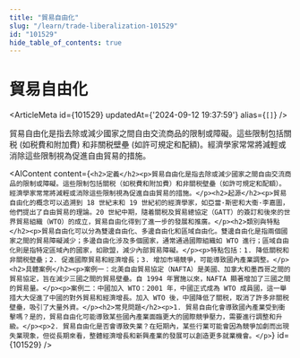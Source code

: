 ```yaml
---
title: "貿易自由化"
slug: "/learn/trade-liberalization-101529"
id: "101529"
hide_table_of_contents: true
---
```



# 貿易自由化

<ArticleMeta id={101529} updatedAt={'2024-09-12 19:37:59'} alias={`[]`} />
<div className='border-solid border-b border-t-0 my-4 border-[var(--ifm-color-gray-300)]' />

貿易自由化是指去除或減少國家之間自由交流商品的限制或障礙。這些限制包括關税 (如税費和附加費) 和非關税壁壘 (如許可規定和配額)。經濟學家常常將減輕或消除這些限制視為促進自由貿易的措施。

<AIContent content={`<h2>定義</h2><p>貿易自由化是指去除或減少國家之間自由交流商品的限制或障礙。這些限制包括關税（如税費和附加費）和非關税壁壘（如許可規定和配額）。經濟學家常常將減輕或消除這些限制視為促進自由貿易的措施。</p><h2>起源</h2><p>貿易自由化的概念可以追溯到 18 世紀末和 19 世紀初的經濟學家，如亞當·斯密和大衞·李嘉圖，他們提出了自由貿易的理論。20 世紀中期，隨着關税及貿易總協定（GATT）的簽訂和後來的世界貿易組織（WTO）的成立，貿易自由化得到了進一步的發展和推廣。</p><h2>類別與特點</h2><p>貿易自由化可以分為雙邊自由化、多邊自由化和區域自由化。雙邊自由化是指兩個國家之間的貿易障礙減少；多邊自由化涉及多個國家，通常通過國際組織如 WTO 進行；區域自由化則是指特定區域內的國家，如歐盟，減少內部貿易障礙。</p><p>特點包括：1. 降低關税和非關税壁壘；2. 促進國際貿易和經濟增長；3. 增加市場競爭，可能導致國內產業調整。</p><h2>具體案例</h2><p>案例一：北美自由貿易協定（NAFTA）是美國、加拿大和墨西哥之間的貿易協定，旨在減少三國之間的貿易壁壘。自 1994 年實施以來，NAFTA 顯著增加了三國之間的貿易量。</p><p>案例二：中國加入 WTO：2001 年，中國正式成為 WTO 成員國，這一舉措大大促進了中國的對外貿易和經濟增長。加入 WTO 後，中國降低了關税，取消了許多非關税壁壘，吸引了大量外資。</p><h2>常見問題</h2><p>1. 貿易自由化會導致國內產業受到衝擊嗎？是的，貿易自由化可能導致某些國內產業面臨更大的國際競爭壓力，需要進行調整和升級。</p><p>2. 貿易自由化是否會導致失業？在短期內，某些行業可能會因為競爭加劇而出現失業現象，但從長期來看，整體經濟增長和新興產業的發展可以創造更多就業機會。</p>`} id={101529} />
